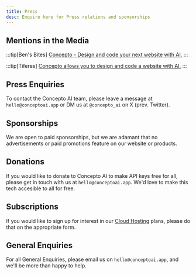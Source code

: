 ```yaml
---
title: Press
desc: Enquire here for Press relations and sponsorships
---
```



## Mentions in the Media

<YouTube id="https://www.youtube.com/watch?v=6I7Z5Dj8k98" />

:::tip[Ben's Bites]
[Concepto - Design and code your next website with AI.](https://bensbites.beehiiv.com/p/daily-digest-china-japan)
:::

:::tip[Tiferes]
[Concepto allows you to design and code a website with AI.](https://tiferes.beehiiv.com/p/tiferes-ai-future-newsletter-issue-27#:~:text=Concepto%20allows%20you%20to%20design%20and%20code%20a%20website%20with%20AI.)
:::

## Press Enquiries

To contact the Concepto AI team, please leave a message at `hello@conceptoai.app` or DM us at `@concepto_ai` on X (prev. Twitter).

## Sponsorships

We are open to paid sponsorships, but we are adamant that no advertisements or paid promotions feature on our website or products.

## Donations

If you would like to donate to Concepto AI to make API keys free for all, please get in touch with us at `hello@conceptoai.app`. We'd love to make this tech accesible to all for free.

## Subscriptions

If you would like to sign up for interest in our [Cloud Hosting](https://concepto-docs.vercel.app/cloud-hosted/) plans, please do that on the appropriate form.

## General Enquiries

For all General Enquiries, please email us on `hello@conceptoai.app`, and we'll be more than happy to help.
